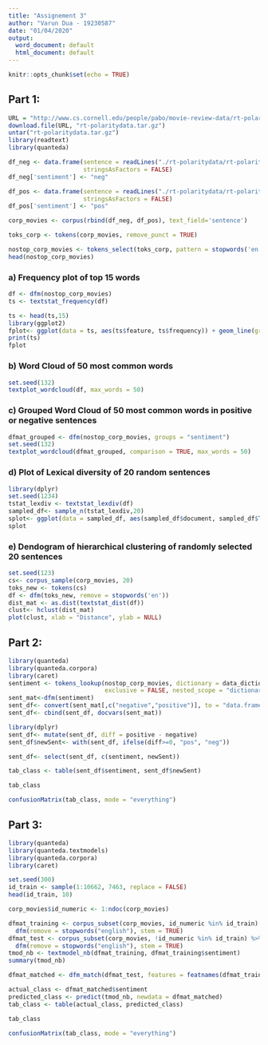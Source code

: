 ---
title: "Assignement 3"
author: "Varun Dua - 19230587"
date: "01/04/2020"
output:
  word_document: default
  html_document: default
---

```{r setup, include=FALSE}
knitr::opts_chunk$set(echo = TRUE)
```


## Part 1:   


```{r}
URL = "http://www.cs.cornell.edu/people/pabo/movie-review-data/rt-polaritydata.tar.gz"
download.file(URL, "rt-polaritydata.tar.gz")
untar("rt-polaritydata.tar.gz")
library(readtext)
library(quanteda)

df_neg <- data.frame(sentence = readLines("./rt-polaritydata/rt-polarity.neg"), 
                     stringsAsFactors = FALSE)
df_neg['sentiment'] <- "neg"

df_pos <- data.frame(sentence = readLines("./rt-polaritydata/rt-polarity.pos"), 
                     stringsAsFactors = FALSE)
df_pos['sentiment'] <- "pos"

corp_movies <- corpus(rbind(df_neg, df_pos), text_field='sentence')

toks_corp <- tokens(corp_movies, remove_punct = TRUE)

nostop_corp_movies <- tokens_select(toks_corp, pattern = stopwords('en'), selection = 'remove')
head(nostop_corp_movies)

```

### a) Frequency plot of top 15 words  

```{r}

df <- dfm(nostop_corp_movies)
ts <- textstat_frequency(df)

ts <- head(ts,15)
library(ggplot2)
fplot<- ggplot(data = ts, aes(ts$feature, ts$frequency)) + geom_line(group = 1) + labs(x = "Feature", y = "Frequency")
print(ts)
fplot

```


### b) Word Cloud of 50 most common words

```{r}
set.seed(132)
textplot_wordcloud(df, max_words = 50)
```


### c) Grouped Word Cloud of 50 most common words in positive or negative sentences

```{r}
dfmat_grouped <- dfm(nostop_corp_movies, groups = "sentiment")
set.seed(132)
textplot_wordcloud(dfmat_grouped, comparison = TRUE, max_words = 50)
```


### d) Plot of Lexical diversity of 20 random sentences  

```{r}
library(dplyr)
set.seed(1234)
tstat_lexdiv <- textstat_lexdiv(df)
sampled_df<- sample_n(tstat_lexdiv,20)
splot<- ggplot(data = sampled_df, aes(sampled_df$document, sampled_df$TTR)) + geom_line(group = 1) + labs(x = "Document", y = "Frequency")
splot
```


### e) Dendogram of hierarchical clustering of randomly selected 20 sentences   

```{r}
set.seed(123)
cs<- corpus_sample(corp_movies, 20)
toks_new <- tokens(cs)
df <- dfm(toks_new, remove = stopwords('en'))
dist_mat <- as.dist(textstat_dist(df))
clust<- hclust(dist_mat)
plot(clust, xlab = "Distance", ylab = NULL)
```


## Part 2:   

```{r}
library(quanteda)
library(quanteda.corpora)
library(caret)
sentiment <- tokens_lookup(nostop_corp_movies, dictionary = data_dictionary_LSD2015[1:2], 
                           exclusive = FALSE, nested_scope = "dictionary")
sent_mat<-dfm(sentiment)
sent_df<- convert(sent_mat[,c("negative","positive")], to = "data.frame")
sent_df<- cbind(sent_df, docvars(sent_mat))

library(dplyr)
sent_df<- mutate(sent_df, diff = positive - negative)
sent_df$newSent<- with(sent_df, ifelse(diff>=0, "pos", "neg"))

sent_df<- select(sent_df, c(sentiment, newSent))

tab_class <- table(sent_df$sentiment, sent_df$newSent)

tab_class

confusionMatrix(tab_class, mode = "everything")
```


## Part 3:  

```{r}

library(quanteda)
library(quanteda.textmodels)
library(quanteda.corpora)
library(caret)

set.seed(300)
id_train <- sample(1:10662, 7463, replace = FALSE)
head(id_train, 10)

corp_movies$id_numeric <- 1:ndoc(corp_movies)

dfmat_training <- corpus_subset(corp_movies, id_numeric %in% id_train) %>%
  dfm(remove = stopwords("english"), stem = TRUE)
dfmat_test <- corpus_subset(corp_movies, !id_numeric %in% id_train) %>%
  dfm(remove = stopwords("english"), stem = TRUE)
tmod_nb <- textmodel_nb(dfmat_training, dfmat_training$sentiment)
summary(tmod_nb)

dfmat_matched <- dfm_match(dfmat_test, features = featnames(dfmat_training))

actual_class <- dfmat_matched$sentiment
predicted_class <- predict(tmod_nb, newdata = dfmat_matched)
tab_class <- table(actual_class, predicted_class)

tab_class

confusionMatrix(tab_class, mode = "everything")

```

